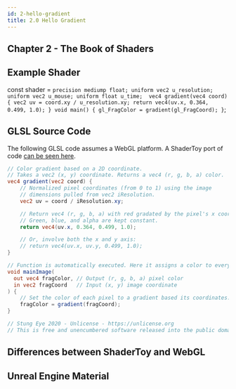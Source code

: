 ```yaml
---
id: 2-hello-gradient
title: 2.0 Hello Gradient
---
```


## Chapter 2 - The Book of Shaders

## Example Shader

const shader = `precision mediump float; uniform vec2 u_resolution; uniform vec2 u_mouse; uniform float u_time; 
vec4 gradient(vec4 coord) {
    vec2 uv = coord.xy / u_resolution.xy;
    return vec4(uv.x, 0.364, 0.499, 1.0);
}
void main() {
 gl_FragColor = gradient(gl_FragCoord);
}`;

<ResponsiveShader maxWidth="530" height="320" fragShader={shader} />

## GLSL Source Code

The following GLSL code assumes a WebGL platform. A ShaderToy port of code [can be seen here](https://www.shadertoy.com/view/tsBBz3).

```glsl
// Color gradient based on a 2D coordinate.
// Takes a vec2 (x, y) coordinate. Returns a vec4 (r, g, b, a) color.
vec4 gradient(vec2 coord) {
    // Normalized pixel coordinates (from 0 to 1) using the image
    // dimensions pulled from vec2 iResolution.
    vec2 uv = coord / iResolution.xy;

    // Return vec4 (r, g, b, a) with red gradated by the pixel's x coord.
    // Green, blue, and alpha are kept constant.
	return vec4(uv.x, 0.364, 0.499, 1.0);

    // Or, involve both the x and y axis:
    // return vec4(uv.x, uv.y, 0.499, 1.0);
}

// Function is automatically executed. Here it assigns a color to every pixel.
void mainImage(
  out vec4 fragColor, // Output (r, g, b, a) pixel color
  in vec2 fragCoord   // Input (x, y) image coordinate
) {
    // Set the color of each pixel to a gradient based its coordinates.
    fragColor = gradient(fragCoord);
}

// Stung Eye 2020 - Unlicense - https://unlicense.org
// This is free and unencumbered software released into the public domain.
```

## Differences between ShaderToy and WebGL

## Unreal Engine Material

